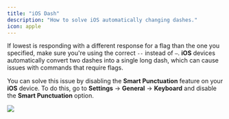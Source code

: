 ```yaml
---
title: "iOS Dash"
description: "How to solve iOS automatically changing dashes."
icon: apple
---
```


If lowest is responding with a different response for a flag than the one you specified, make sure you're using the correct `--` instead of `—`. **iOS** devices automatically convert two dashes into a single long dash, which can cause issues with commands that require flags.

You can solve this issue by disabling the **Smart Punctuation** feature on your **iOS** device. To do this, go to **Settings** -> **General** -> **Keyboard** and disable the **Smart Punctuation** option.

<Frame>
  <img src="/images/common-issues/smart-punctuation.png" className="h-96 w-auto" />
</Frame>